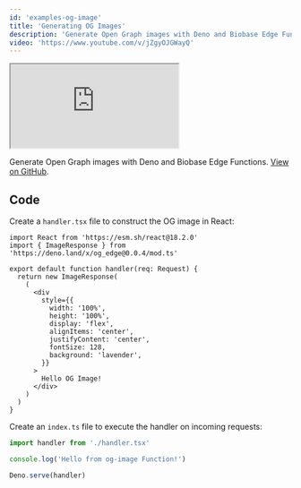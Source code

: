 ```yaml
---
id: 'examples-og-image'
title: 'Generating OG Images'
description: 'Generate Open Graph images with Deno and Biobase Edge Functions.'
video: 'https://www.youtube.com/v/jZgyOJGWayQ'
---
```


<div class="video-container">
  <iframe
    src="https://www.youtube-nocookie.com/embed/jZgyOJGWayQ"
    frameBorder="1"
    allow="accelerometer; autoplay; clipboard-write; encrypted-media; gyroscope; picture-in-picture"
    allowFullScreen
  ></iframe>
</div>

Generate Open Graph images with Deno and Biobase Edge Functions. [View on GitHub](https://github.com/biobase-ai/biobase/tree/master/examples/edge-functions/biobase/functions/opengraph).

## Code

Create a `handler.tsx` file to construct the OG image in React:

```tsx handler.tsx
import React from 'https://esm.sh/react@18.2.0'
import { ImageResponse } from 'https://deno.land/x/og_edge@0.0.4/mod.ts'

export default function handler(req: Request) {
  return new ImageResponse(
    (
      <div
        style={{
          width: '100%',
          height: '100%',
          display: 'flex',
          alignItems: 'center',
          justifyContent: 'center',
          fontSize: 128,
          background: 'lavender',
        }}
      >
        Hello OG Image!
      </div>
    )
  )
}
```

Create an `index.ts` file to execute the handler on incoming requests:

```ts index.ts
import handler from './handler.tsx'

console.log('Hello from og-image Function!')

Deno.serve(handler)
```
